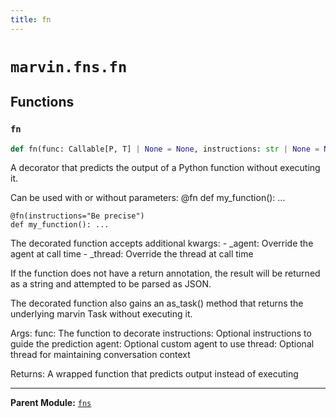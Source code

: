 ```yaml
---
title: fn
---
```


# `marvin.fns.fn`

## Functions

### `fn`
```python
def fn(func: Callable[P, T] | None = None, instructions: str | None = None, agent: Agent | None = None, thread: Thread | str | None = None) -> Callable[P, T]
```
A decorator that predicts the output of a Python function without executing it.

Can be used with or without parameters:
    @fn
    def my_function(): ...

    @fn(instructions="Be precise")
    def my_function(): ...

The decorated function accepts additional kwargs:
    - _agent: Override the agent at call time
    - _thread: Override the thread at call time

If the function does not have a return annotation, the result will be
returned as a string and attempted to be parsed as JSON.

The decorated function also gains an as_task() method that returns the underlying
marvin Task without executing it.

Args:
    func: The function to decorate
    instructions: Optional instructions to guide the prediction
    agent: Optional custom agent to use
    thread: Optional thread for maintaining conversation context

Returns:
    A wrapped function that predicts output instead of executing

---

**Parent Module:** [`fns`](marvin-fns)
